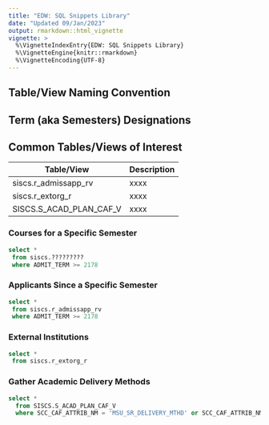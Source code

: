 ```yaml
---
title: "EDW: SQL Snippets Library"
date: "Updated 09/Jan/2023"
output: rmarkdown::html_vignette
vignette: >
  %\VignetteIndexEntry{EDW: SQL Snippets Library}
  %\VignetteEngine{knitr::rmarkdown}
  %\VignetteEncoding{UTF-8}
---
```




## Table/View Naming Convention


## Term (aka Semesters) Designations


## Common Tables/Views of Interest

|  Table/View  | Description |
|--------------|-------------|
| siscs.r_admissapp_rv | xxxx |
| siscs.r_extorg_r | xxxx |
| SISCS.S_ACAD_PLAN_CAF_V | xxxx |



### Courses for a Specific Semester


```sql
select *
 from siscs.?????????
 where ADMIT_TERM >= 2178
```


### Applicants Since a Specific Semester


```sql
select *
 from siscs.r_admissapp_rv
 where ADMIT_TERM >= 2178
```


### External Institutions


```sql
select *
 from siscs.r_extorg_r
```


### Gather Academic Delivery Methods


```sql
select * 
  from SISCS.S_ACAD_PLAN_CAF_V 
  where SCC_CAF_ATTRIB_NM = 'MSU_SR_DELIVERY_MTHD' or SCC_CAF_ATTRIB_NM = 'MSU_SR_THIRD_PARTY'
```
